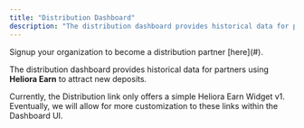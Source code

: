 ```yaml
---
title: "Distribution Dashboard"
description: "The distribution dashboard provides historical data for partners using Heliora Earn to attract new deposits."
---
```


<Info>
Signup your organization to become a distribution partner [here](#).
</Info>

The distribution dashboard provides historical data for partners using **Heliora Earn** to attract new deposits.

Currently, the Distribution link only offers a simple Heliora Earn Widget v1. Eventually, we will allow for more customization to these links within the Dashboard UI.
